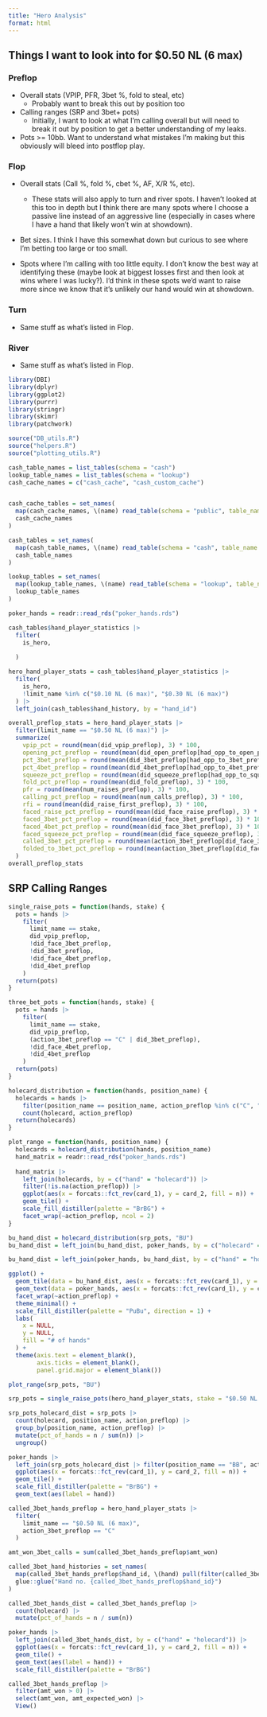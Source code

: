 ```yaml
---
title: "Hero Analysis"
format: html
---
```


## Things I want to look into for $0.50 NL (6 max)

### Preflop
* Overall stats (VPIP, PFR, 3bet %, fold to steal, etc)
  * Probably want to break this out by position too

* Calling ranges (SRP and 3bet+ pots)
  * Initially, I want to look at what I'm calling overall but will need to break it out by position to get a better understanding of my leaks.

* Pots >= 10bb. Want to understand what mistakes I'm making but this obviously will bleed into postflop play.

### Flop
* Overall stats (Call %, fold %, cbet %, AF, X/R %, etc).
  * These stats will also apply to turn and river spots. I haven't looked at this too in depth but I think there are many spots where I choose a passive line instead of an aggressive line (especially in cases where I have a hand that likely won't win at showdown).
  
* Bet sizes. I think I have this somewhat down but curious to see where I'm betting too large or too small.

* Spots where I'm calling with too little equity. I don't know the best way at identifying these (maybe look at biggest losses first and then look at wins where I was lucky?). I'd think in these spots we'd want to raise more since we know that it's unlikely our hand would win at showdown.

### Turn
* Same stuff as what's listed in Flop.

### River
* Same stuff as what's listed in Flop.


```r
library(DBI)
library(dplyr)
library(ggplot2)
library(purrr)
library(stringr)
library(skimr)
library(patchwork)

source("DB_utils.R")
source("helpers.R")
source("plotting_utils.R")
```

```r
cash_table_names = list_tables(schema = "cash")
lookup_table_names = list_tables(schema = "lookup")
cash_cache_names = c("cash_cache", "cash_custom_cache")


cash_cache_tables = set_names(
  map(cash_cache_names, \(name) read_table(schema = "public", table_name = name)),
  cash_cache_names
)

cash_tables = set_names(
  map(cash_table_names, \(name) read_table(schema = "cash", table_name = name)),
  cash_table_names
)

lookup_tables = set_names(
  map(lookup_table_names, \(name) read_table(schema = "lookup", table_name = name)),
  lookup_table_names
)

poker_hands = readr::read_rds("poker_hands.rds")
```

```r
cash_tables$hand_player_statistics |>
  filter(
    is_hero,
    
  )
```

```r
hero_hand_player_stats = cash_tables$hand_player_statistics |>
  filter(
    is_hero,
    !limit_name %in% c("$0.10 NL (6 max)", "$0.30 NL (6 max)")
  ) |> 
  left_join(cash_tables$hand_history, by = "hand_id")
```

```r
overall_preflop_stats = hero_hand_player_stats |> 
  filter(limit_name == "$0.50 NL (6 max)") |>
  summarize(
    vpip_pct = round(mean(did_vpip_preflop), 3) * 100,
    opening_pct_preflop = round(mean(did_open_preflop[had_opp_to_open_preflop]), 3) * 100,
    pct_3bet_preflop = round(mean(did_3bet_preflop[had_opp_to_3bet_preflop]), 3) * 100,
    pct_4bet_preflop = round(mean(did_4bet_preflop[had_opp_to_4bet_preflop]), 3) * 100,
    squeeze_pct_preflop = round(mean(did_squeeze_preflop[had_opp_to_squeeze_preflop]), 3) * 100,
    fold_pct_preflop = round(mean(did_fold_preflop), 3) * 100,
    pfr = round(mean(num_raises_preflop), 3) * 100,
    calling_pct_preflop = round(mean(num_calls_preflop), 3) * 100,
    rfi = round(mean(did_raise_first_preflop), 3) * 100,
    faced_raise_pct_preflop = round(mean(did_face_raise_preflop), 3) * 100,
    faced_3bet_pct_preflop = round(mean(did_face_3bet_preflop), 3) * 100,
    faced_4bet_pct_preflop = round(mean(did_face_3bet_preflop), 3) * 100,
    faced_squeeze_pct_preflop = round(mean(did_face_squeeze_preflop), 3) * 100,
    called_3bet_pct_preflop = round(mean(action_3bet_preflop[did_face_3bet_preflop] == "C"), 3) * 100,
    folded_to_3bet_pct_preflop = round(mean(action_3bet_preflop[did_face_3bet_preflop] == "F"), 3) * 100
  )
overall_preflop_stats
```

## SRP Calling Ranges

```r
single_raise_pots = function(hands, stake) {
  pots = hands |> 
    filter(
      limit_name == stake,
      did_vpip_preflop,
      !did_face_3bet_preflop,
      !did_3bet_preflop,
      !did_face_4bet_preflop,
      !did_4bet_preflop
    )
  return(pots)
}

three_bet_pots = function(hands, stake) {
  pots = hands |> 
    filter(
      limit_name == stake,
      did_vpip_preflop,
      (action_3bet_preflop == "C" | did_3bet_preflop),
      !did_face_4bet_preflop,
      !did_4bet_preflop
    )
  return(pots)
}

holecard_distribution = function(hands, position_name) {
  holecards = hands |> 
    filter(position_name == position_name, action_preflop %in% c("C", "R")) |> 
    count(holecard, action_preflop)
  return(holecards)
}
```

```r
plot_range = function(hands, position_name) {
  holecards = holecard_distribution(hands, position_name)
  hand_matrix = readr::read_rds("poker_hands.rds")
  
  hand_matrix |> 
    left_join(holecards, by = c("hand" = "holecard")) |> 
    filter(!is.na(action_preflop)) |> 
    ggplot(aes(x = forcats::fct_rev(card_1), y = card_2, fill = n)) +
    geom_tile() +
    scale_fill_distiller(palette = "BrBG") +
    facet_wrap(~action_preflop, ncol = 2)
}
```

```r
bu_hand_dist = holecard_distribution(srp_pots, "BU")
bu_hand_dist = left_join(bu_hand_dist, poker_hands, by = c("holecard" = "hand"))
```

```r
bu_hand_dist = left_join(poker_hands, bu_hand_dist, by = c("hand" = "holecard")) |> filter(!is.na(action_preflop))
```

```r
ggplot() +
  geom_tile(data = bu_hand_dist, aes(x = forcats::fct_rev(card_1), y = card_2, fill = n), color = "grey50") +
  geom_text(data = poker_hands, aes(x = forcats::fct_rev(card_1), y = card_2, label = hand)) +
  facet_wrap(~action_preflop) +
  theme_minimal() +
  scale_fill_distiller(palette = "PuBu", direction = 1) +
  labs(
    x = NULL,
    y = NULL,
    fill = "# of hands"
  ) +
  theme(axis.text = element_blank(),
        axis.ticks = element_blank(),
        panel.grid.major = element_blank())

```

```r
plot_range(srp_pots, "BU")
```




```r
srp_pots = single_raise_pots(hero_hand_player_stats, stake = "$0.50 NL (6 max)")

srp_pots_holecard_dist = srp_pots |> 
  count(holecard, position_name, action_preflop) |>
  group_by(position_name, action_preflop) |> 
  mutate(pct_of_hands = n / sum(n)) |> 
  ungroup()

poker_hands |> 
  left_join(srp_pots_holecard_dist |> filter(position_name == "BB", action_preflop == "C"), by = c("hand" = "holecard")) |> 
  ggplot(aes(x = forcats::fct_rev(card_1), y = card_2, fill = n)) +
  geom_tile() +
  scale_fill_distiller(palette = "BrBG") +
  geom_text(aes(label = hand))
```







```r
called_3bet_hands_preflop = hero_hand_player_stats |> 
  filter(
    limit_name == "$0.50 NL (6 max)",
    action_3bet_preflop == "C"
  )

amt_won_3bet_calls = sum(called_3bet_hands_preflop$amt_won)
```

```r
called_3bet_hand_histories = set_names(
  map(called_3bet_hands_preflop$hand_id, \(hand) pull(filter(called_3bet_hands_preflop, hand_id == hand), hand_history)),
  glue::glue("Hand no. {called_3bet_hands_preflop$hand_id}")
)
```

```r
called_3bet_hands_dist = called_3bet_hands_preflop |>
  count(holecard) |> 
  mutate(pct_of_hands = n / sum(n))

poker_hands |> 
  left_join(called_3bet_hands_dist, by = c("hand" = "holecard")) |> 
  ggplot(aes(x = forcats::fct_rev(card_1), y = card_2, fill = n)) +
  geom_tile() +
  geom_text(aes(label = hand)) +
  scale_fill_distiller(palette = "BrBG")
```


```r
called_3bet_hands_preflop |> 
  filter(amt_won > 0) |> 
  select(amt_won, amt_expected_won) |> 
  View()
```
